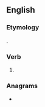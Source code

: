 ==English==

===Etymology===
{{suffix|disarm|est|lang=en}}.

===Verb===
{{head|en|verb form}}

# {{en-archaic second-person singular of|disarm|lang=en}}

===Anagrams===
* {{anagrams|en|a=adeimrsst|distreams}}